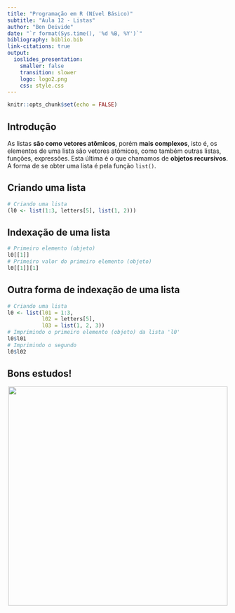 ```yaml
---
title: "Programação em R (Nível Básico)"
subtitle: "Aula 12 - Listas"
author: "Ben Deivide"
date: "`r format(Sys.time(), '%d %B, %Y')`"
bibliography: biblio.bib
link-citations: true
output: 
  ioslides_presentation:
    smaller: false
    transition: slower
    logo: logo2.png
    css: style.css
---
```


```r
knitr::opts_chunk$set(echo = FALSE)
```

## Introdução

As listas **são como vetores atômicos**, porém **mais complexos**, isto é, os elementos de uma lista são vetores atômicos, como também outras listas, funções, expressões. Esta última é o que chamamos de **objetos recursivos**. A forma de se obter uma lista é pela função `list()`.

## Criando uma lista

```r
# Criando uma lista 
(l0 <- list(1:3, letters[5], list(1, 2)))
```

## Indexação de uma lista

```r
# Primeiro elemento (objeto)
l0[[1]]
# Primeiro valor do primeiro elemento (objeto)
l0[[1]][1]
```

## Outra forma de indexação de uma lista

```r
# Criando uma lista
l0 <- list(l01 = 1:3, 
           l02 = letters[5], 
           l03 = list(1, 2, 3))
# Imprimindo o primeiro elemento (objeto) da lista 'l0'
l0$l01
# Imprimindo o segundo
l0$l02
```

## Bons estudos!

<center>
[![](logo2.png){height=500 width=500}](http://youtube.com/bendeivide){target="_blank"}
</center>
